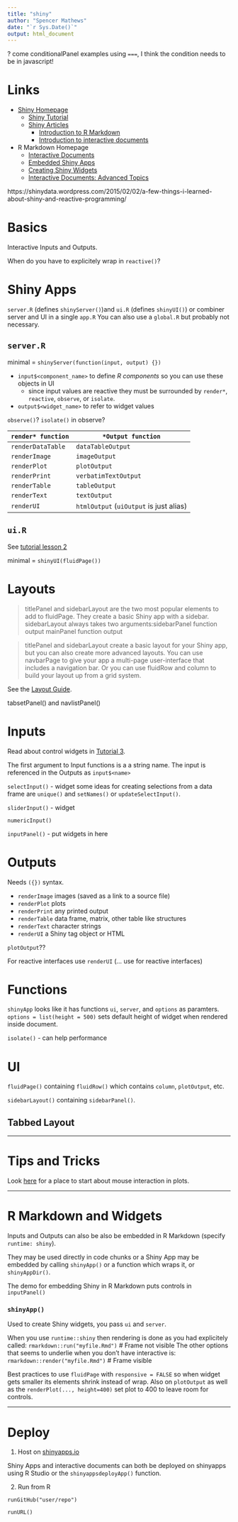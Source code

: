 ```yaml
---
title: "shiny"
author: "Spencer Mathews"
date: "`r Sys.Date()`"
output: html_document
---
```




? come conditionalPanel examples using `===`, I think the condition needs to be in javascript!



# Links

- [Shiny Homepage](http://shiny.rstudio.com/)
    - [Shiny Tutorial](http://shiny.rstudio.com/tutorial/)
    - [Shiny Articles](http://shiny.rstudio.com/articles/)
        - [Introduction to R Markdown](http://shiny.rstudio.com/articles/rmarkdown.html)
        - [Introduction to interactive documents](http://shiny.rstudio.com/articles/interactive-docs.html)
- R Markdown Homepage
    - [Interactive Documents](http://rmarkdown.rstudio.com/authoring_shiny.html)
    - [Embedded Shiny Apps](http://rmarkdown.rstudio.com/authoring_embedded_shiny.html)
    - [Creating Shiny Widgets](http://rmarkdown.rstudio.com/authoring_shiny_widgets.html)
    - [Interactive Documents: Advanced Topics](http://rmarkdown.rstudio.com/authoring_shiny_advanced.html)


https://shinydata.wordpress.com/2015/02/02/a-few-things-i-learned-about-shiny-and-reactive-programming/


# Basics

Interactive Inputs and Outputs.



When do you have to explicitely wrap in `reactive()`?



# Shiny Apps

`server.R` (defines `shinyServer()`)and `ui.R` (defines `shinyUI()`) or combiner server and UI in a single `app.R`
You can also use a `global.R` but probably not necessary.





## `server.R`

minimal = `shinyServer(function(input, output) {})`

- `input$<component_name>` to define _R components_ so you can use these objects in UI
    - since input values are reactive they must be surrounded by `render*`, `reactive`, `observe`, or `isolate`.
- `output$<widget_name>` to refer to widget values

`observe()`? `isolate()` in observe?


`render* function` | `*Output function`
-------------------|-----------------
`renderDataTable` | `dataTableOutput`
`renderImage` | `imageOutput`
`renderPlot` | `plotOutput`
`renderPrint` | `verbatimTextOutput`
`renderTable` | `tableOutput`
`renderText` | `textOutput`
`renderUI` | `htmlOutput` (`uiOutput` is just alias)






## `ui.R`

See [tutorial lesson 2](http://shiny.rstudio.com/tutorial/lesson2/)

minimal = `shinyUI(fluidPage())`






# Layouts

> titlePanel and sidebarLayout are the two most popular elements to add to fluidPage. They create a basic Shiny app with a sidebar.  sidebarLayout always takes two arguments:sidebarPanel function output mainPanel function output

> titlePanel and sidebarLayout create a basic layout for your Shiny app, but you can also create more advanced layouts. You can use navbarPage to give your app a multi-page user-interface that includes a navigation bar. Or you can use fluidRow and column to build your layout up from a grid system. 


See the [Layout Guide](http://shiny.rstudio.com/articles/layout-guide.html).


tabsetPanel() and navlistPanel()



# Inputs

Read about control widgets in [Tutorial 3](http://shiny.rstudio.com/tutorial/lesson3/).

The first argument to Input functions is a a string name.  The input is referenced in the Outputs as `input$<name>`

`selectInput()` - widget
some ideas for creating selections from a data frame are `unique()` and `setNames()` or `updateSelectInput()`.

`sliderInput()` - widget

`numericInput()`


`inputPanel()` - put widgets in here



# Outputs

Needs `({})` syntax.


- `renderImage`   images (saved as a link to a source file)
- `renderPlot` 	plots
- `renderPrint` 	any printed output
- `renderTable` 	data frame, matrix, other table like structures
- `renderText` 	character strings
- `renderUI` 	a Shiny tag object or HTML

`plotOutput`??

For reactive interfaces use `renderUI` (... use for reactive interfaces)



# Functions

`shinyApp` looks like it has functions `ui`, `server`, and `options` as paramters.
`options = list(height = 500)` sets default height of widget when rendered inside document.



`isolate()` - can help performance


# UI

`fluidPage()` 
containing `fluidRow()` which contains `column`, `plotOutput`, etc.

`sidebarLayout()` containing `sidebarPanel()`.


## Tabbed Layout


---


# Tips and Tricks


Look [here](http://shiny.rstudio.com/reference/shiny/latest/imageOutput.html) for a place to start about mouse interaction in plots.





---

# R Markdown and Widgets

Inputs and Outputs can also be also be embedded in R Markdown (specify `runtime: shiny`).

They may be used directly in code chunks or a Shiny App may be embedded by calling `shinyApp()` or a function which wraps it, or `shinyAppDir()`.

The demo for embedding Shiny in R Markdown puts controls in `inputPanel()`

### `shinyApp()`

Used to create Shiny widgets, you pass `ui` and `server`.


When you use `runtime::shiny` then rendering is done as you had explicitely called:
`rmarkdown::run("myfile.Rmd")`         # Frame not visible
The other options that seems to underlie when you don't have interactive is:
`rmarkdown::render("myfile.Rmd")`      # Frame visible


Best practices to use `fluidPage` with `responsive = FALSE` so when widget gets smaller its elements shrink instead of wrap.
Also on `plotOutput` as well as the `renderPlot(..., height=400)` set plot to 400 to leave room for controls.



---

# Deploy

1. Host on [shinyapps.io](https://www.shinyapps.io)

Shiny Apps and interactive documents can both be deployed on shinyapps using R Studio or the `shinyappsdeployApp()` function.

2. Run from R

`runGitHub("user/repo")`

`runURL()`
